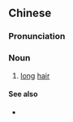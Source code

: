 {{also|長髪}}
==Chinese==
{{zh-forms|s=长发}}

===Pronunciation===
{{zh-pron
|m=cháng髮
|cat=n
}}

===Noun===
{{zh-noun}}

# [[long]] [[hair]]

====See also====
* {{zh-l|短髮}}